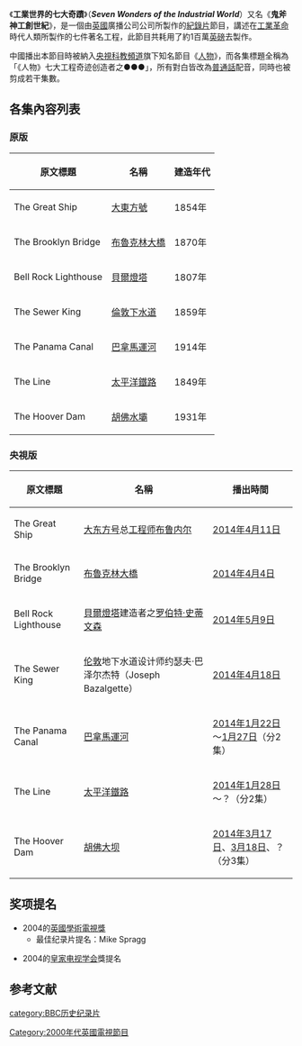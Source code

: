{{Infobox Television
| show_name    = 《工業世界的七大奇蹟》
| 原名           = Seven Wonders of the Industrial World
| image        = <!-- 檔案不存在 BBC Seven Wonders DVD Cover.jpg ，可從英文維基百科取得 -->
| caption      = BBC DVD封面
| show_name_2  = Seven Wonders of the Industrial World
| genre        = [[紀錄片|紀錄片]]
| creator      = 
| country      = {{UK}}
| language     = [[英語|英語]]
| num_seasons  = 1
| num_episodes = 7
| runtime      = 50 分鐘
| network      = [[英國廣播公司|英國廣播公司]]
| first_aired  = 2003年9月4日
| last_aired   = 2003年10月16日
| 官方網站       = http://www.bbc.co.uk/history/british/victorians/seven_wonders_01.shtml
| imdb_id      = 
| network_1 = [[中國中央電視台科教頻道|中國中央電視台科教頻道]] 
| first_run_1 = {{PRC}}
| first_aired_1 = {{Start date|2014|01|22}}  
| last_aired_1 = {{End date|2014|5|09}}
| 中國大陸名稱 =  七大工程奇迹创造者
}}
《'''工業世界的七大奇蹟'''》（'''''Seven Wonders of the Industrial World'''''）又名《'''鬼斧神工創世紀'''》，是一個由[[英國|英國]]廣播公司公司所製作的[[紀錄片|紀錄片]]節目，講述在[[工業革命|工業革命]]時代人類所製作的七件著名工程，此節目共耗用了約1百萬[[英磅|英磅]]去製作。

中國播出本節目時被納入[[中國中央電視台科教頻道|央視科教頻道]]旗下知名節目《[[人物_(电视节目)|人物]]》，而各集標題全稱為「《人物》七大工程奇迹创造者之●●●」，所有對白皆改為[[普通話|普通話]]配音，同時也被剪成若干集數。

==各集內容列表==
===原版===
{| class="wikitable"
!原文標題
!名稱
!建造年代
|-
|The Great Ship
|[[大東方號|大東方號]]
|1854年
|-
|The Brooklyn Bridge
|[[布魯克林大橋|布魯克林大橋]]
|1870年
|-
|Bell Rock Lighthouse
|[[貝爾燈塔|貝爾燈塔]]
|1807年
|-
|The Sewer King
|[[倫敦下水道|倫敦下水道]]
|1859年
|-
|The Panama Canal
|[[巴拿馬運河|巴拿馬運河]]
|1914年
|-
|The Line
|[[第一条横贯大陆铁路|太平洋鐵路]]
|1849年
|-
|The Hoover Dam
|[[胡佛水壩|胡佛水壩]]
|1931年
|}
===央視版===
{| class="wikitable"
!原文標題
!名稱
!播出時間
|-
|The Great Ship
|[[大东方号|大东方号]]总[[工程师|工程师]][[伊桑巴德·金德姆·布魯內爾|布鲁内尔]]
|[[2014年|2014年]][[4月11日|4月11日]]
|-
|The Brooklyn Bridge
|[[布魯克林大橋|布魯克林大橋]]
|[[2014年|2014年]][[4月4日|4月4日]]
|-
|Bell Rock Lighthouse
|[[貝爾燈塔|貝爾燈塔]]建造者之[[罗伯特·史蒂文森|罗伯特·史蒂文森]]
|[[2014年|2014年]][[5月9日|5月9日]]
|-
|The Sewer King
|[[伦敦|伦敦]]地下水道设计师约瑟夫·巴泽尔杰特（Joseph Bazalgette）
|[[2014年|2014年]][[4月18日|4月18日]]
|-
|The Panama Canal
|[[巴拿馬運河|巴拿馬運河]]
|[[2014年|2014年]][[1月22日|1月22日]]～[[1月27日|1月27日]]（分2集）
|-
|The Line
|[[第一条横贯大陆铁路|太平洋鐵路]]
|[[2014年|2014年]][[1月28日|1月28日]]～？（分2集）
|-
|The Hoover Dam
|[[胡佛大坝|胡佛大坝]]
|[[2014年|2014年]][[3月17日|3月17日]]、[[3月18日|3月18日]]、？（分3集）
|}
==奖项提名==
* 2004的[[英國學術電視獎|英國學術電視獎]]
** 最佳纪录片提名：Mike Spragg

* 2004的[[皇家电视学会|皇家电视学会]]獎提名
{{DEFAULTSORT:Seven Wonders of the Industrial World}}

==参考文献==
{{reflist}}
[[category:BBC历史纪录片|category:BBC历史纪录片]]
[[Category:2000年代英國電視節目|Category:2000年代英國電視節目]]